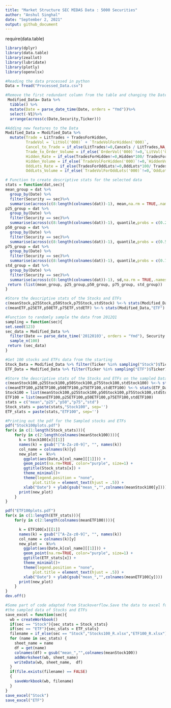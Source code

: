 ```yaml
---
title: "Market Structure SEC MIDAS Data : 5000 Securities"
author: "Anshul Singhal"
date: "September 2, 2021"
output: github_document
---
```

require(data.table)
```r
library(dplyr)
library(data.table)
library(zeallot)
library(lubridate)
library(plotly)
library(openxlsx)
```

```r
#Reading the data processed in python
Data = fread("Processed_Data.csv")
```

```r
#Remove the first redundant column from the table and changing the Date Format
 Modified_Data= Data %>% 
  tibble() %>%
  mutate(Date = parse_date_time(Date, orders = "Ymd"))%>%
  select(-V1)%>%
  arrange(across(c(Date,Security,Ticker)))
```

```r
#Adding new features to the Data
Modified_Data = Modified_Data %>% 
  mutate(Trade = LitTrades + TradesForHidden,
         TradeVol = `LitVol('000)` + `TradeVolForHidden('000)`,
         Cancel_to_Trade = if_else(LitTrades!=0,Cancels / LitTrades,NA_real_),
         Trade_to_Order_Volume = if_else(`OrderVol('000)`!=0,`LitVol('000)`*100/`OrderVol('000)`,NA_real_),
         Hidden_Rate = if_else(TradesForHidden!=0,Hidden*100/ TradesForHidden,NA_real_),
         Hidden_Volume = if_else(`TradeVolForHidden('000)`!=0,`HiddenVol('000)`*100/`TradeVolForHidden('000)`,NA_real_),
         OddLots_Rate = if_else(TradesForOddLots!=0,OddLots*100/ TradesForOddLots,NA_real_),
         OddLots_Volume = if_else(`TradeVolForOddLots('000)`!=0,`OddLotVol('000)`*100/ `TradeVolForOddLots('000)`,NA_real_))
```


```r
# Function to create descriptive stats for the selected data 
stats = function(dat,sec){
mean_group = dat %>%
  group_by(Date) %>%
  filter(Security == sec)%>%
  summarise(across(c(8:length(colnames(dat))-1), mean,na.rm = TRUE,.names = "mean_{.col}"))
p25_group = dat %>%
  group_by(Date) %>%
  filter(Security == sec)%>%
  summarise(across(c(8:length(colnames(dat))-1), quantile,probs = c(0.25),na.rm = TRUE,.names = "p25_{.col}"))
p50_group = dat %>%
  group_by(Date) %>%
  filter(Security == sec)%>%
  summarise(across(c(8:length(colnames(dat))-1), quantile,probs = c(0.5),na.rm = TRUE,.names = "p50_{.col}"))
p75_group = dat %>%
  group_by(Date) %>%
  filter(Security == sec)%>%
  summarise(across(c(8:length(colnames(dat))-1), quantile,probs = c(0.75),na.rm = TRUE,.names = "p75_{.col}"))
std_group = dat %>%
  group_by(Date) %>%
  filter(Security == sec)%>%
  summarise(across(c(8:length(colnames(dat))-1), sd,na.rm = TRUE,.names = "std_{.col}"))
 return (list(mean_group, p25_group,p50_group, p75_group, std_group))
}

```

```r
#Store the descriptive stats of the Stocks and ETFs
c(meanStock,p25Stock,p50Stock,p75Stock,stdStock) %<-% stats(Modified_Data,"Stock")
c(meanETF,p25ETF,p50ETF,p75ETF,stdETF) %<-% stats(Modified_Data,"ETF")
```

```r
#Function to randomly sample the data from 2012Q1
sampling = function(sec){
set.seed(123)
sec_data = Modified_Data %>%
  filter(Date == parse_date_time('20120103', orders = "Ymd"), Security == sec) %>%
  sample_n(100)
 return (sec_data)
}
```

```r
#Get 100 stocks and ETFs data from the starting
Stock_Data = Modified_Data %>% filter(Ticker %in% sampling("Stock")$Ticker)
ETF_Data = Modified_Data %>% filter(Ticker %in% sampling("ETF")$Ticker)
```
   
```r
#Store the descriptive stats of the Stocks and ETFs on the sampled Data
c(meanStock100,p25Stock100,p50Stock100,p75Stock100,stdStock100) %<-% stats(Stock_Data,"Stock")
c(meanETF100,p25ETF100,p50ETF100,p75ETF100,stdETF100) %<-% stats(ETF_Data,"ETF")
Stock100 = list(meanStock100,p25Stock100,p50Stock100,p75Stock100,stdStock100)
ETF100 = list(meanETF100,p25ETF100,p50ETF100,p75ETF100,stdETF100)
stats = c("mean","p25","p50","p75","std")
Stock_stats = paste(stats,"Stock100", sep='')
ETF_stats = paste(stats,"ETF100", sep='')
```    

```r
#Printing out the pdf for the Sampled stocks and ETFs
pdf("Stock100plots.pdf")
for(x in c(1:length(Stock_stats))){
    for(y in c(2:length(colnames(meanStock100)))){
      k = Stock100[x][[1]]
      names(k) = gsub("[^A-Za-z0-9]", "", names(k))
      col_name = colnames(k)[y]
      new_plot =  k%>%
        ggplot(aes(Date,k[col_name][[1]])) +
        geom_point(na.rm=TRUE, color="purple", size=1) + 
        ggtitle(Stock_stats[x]) +
        theme_minimal()+
        theme(legend.position = "none",
            plot.title = element_text(hjust = .5)) +
        xlab("Date") + ylab(gsub("mean_","",colnames(meanStock100[y])))
      print(new_plot)
    }
}

pdf("ETF100plots.pdf")
for(x in c(1:length(ETF_stats))){
    for(y in c(2:length(colnames(meanETF100)))){

      k = ETF100[x][[1]]
      names(k) = gsub("[^A-Za-z0-9]", "", names(k))
      col_name = colnames(k)[y]
      new_plot =  k%>%
        ggplot(aes(Date,k[col_name][[1]])) +
        geom_point(na.rm=TRUE, color="purple", size=1) + 
        ggtitle(ETF_stats[x]) +
        theme_minimal()+
        theme(legend.position = "none",
            plot.title = element_text(hjust = .5)) +
        xlab("Date") + ylab(gsub("mean_","",colnames(meanETF100[y])))
      print(new_plot)
    }
}
dev.off()
```

```r
#Some part of code adapted from Stackoverflow.Save the data to excel for the descriptive stats for 
#the sampled data of Stocks and ETFs
save_excel = function(sec){
  wb = createWorkbook()
  if(sec == "Stock"){sec_stats = Stock_stats}
  if(sec == "ETF"){sec_stats = ETF_stats}
  filename = if_else(sec == "Stock","Stocks100_R.xlsx","ETF100_R.xlsx")
  for (name in sec_stats) {
    sheet_name = name
    df = get(name)
    colnames(df) = gsub("mean_","",colnames(meanStock100))
    addWorksheet(wb, sheet_name)
    writeData(wb, sheet_name,  df)
  }
  if(file.exists(filename) == FALSE)
  {
    saveWorkbook(wb, filename)
  }
}
save_excel("Stock")
save_excel("ETF")
```

